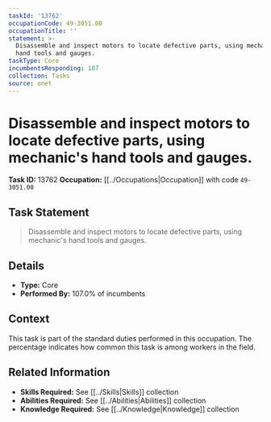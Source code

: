 ```yaml
---
taskId: '13762'
occupationCode: 49-3051.00
occupationTitle: ''
statement: >-
  Disassemble and inspect motors to locate defective parts, using mechanic's
  hand tools and gauges.
taskType: Core
incumbentsResponding: 107
collection: Tasks
source: onet
---
```

# Disassemble and inspect motors to locate defective parts, using mechanic's hand tools and gauges.

**Task ID:** 13762
**Occupation:** [[../Occupations|Occupation]] with code `49-3051.00`

## Task Statement

> Disassemble and inspect motors to locate defective parts, using mechanic's hand tools and gauges.

## Details

- **Type:** Core
- **Performed By:** 107.0% of incumbents

## Context

This task is part of the standard duties performed in this occupation. The percentage indicates how common this task is among workers in the field.

## Related Information

- **Skills Required:** See [[../Skills|Skills]] collection
- **Abilities Required:** See [[../Abilities|Abilities]] collection
- **Knowledge Required:** See [[../Knowledge|Knowledge]] collection
